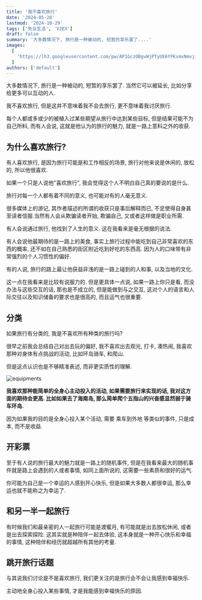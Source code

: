 ```yaml
---
title: '我不喜欢旅行'
date: '2024-05-28'
lastmod: '2024-10-29'
tags: ['失业生活', 'V2EX']
draft: false
summary: '大多数情况下, 旅行是一种被动的, 短暂的享乐罢了....'
images:
  [
    'https://lh3.googleusercontent.com/pw/AP1GczOBgvWjPTyUE6YFKsmxNmvjiJzIabAH-7HiKkX3ufPNBU9NH-W05R8CJwS7RJ9NjrmEXNTAwiMp_biQlgmZlhl5v3IBXZRB_2MoV-b1dseMgI5v6mx-W8Teecns1EOShP4Z7fJDBShmvq1QZTeKTrxi=w3456-h1944-s-no',
  ]
authors: ['default']
---
```


大多数情况下, 旅行是一种被动的, 短暂的享乐罢了. 当然它可以被延长, 比如分享给更多可以互动的人.

我不喜欢旅行, 但是这并不意味着我不会去旅行, 更不意味着我讨厌旅行.

每个人都或多或少的被植入过某些期望从旅行中达到某些目标, 但是结果可能不为自己所料, 而有人会说, 这就是他认为的旅行的魅力, 就是一路上意料之外的收获.

## 为什么喜欢旅行?

有人喜欢旅行, 是因为旅行可能是和工作相反的场景, 旅行对他来说是休闲的, 放松的, 所以他很喜欢.

如果一个只是人说他"喜欢旅行", 我会觉得这个人不明白自己真的要说的是什么.

旅行对每一个人都有着不同的意义, 也可能对有的人毫无意义.

很多媒体上的游记, 其作者描述的所谓的收获只是事后解释而已, 不足使得自身甚至读者信服.当然有人会从欺骗读者开始, 欺骗自己, 又或者这样做是职业所需.

有人会说通过旅行, 他找到了人生的意义. 这在我看来是毫无根据的说法.

有人会说他最期待的是一路上的美食, 事实上旅行过程中能吃到自己非常喜欢的东西的概率, 还不如在自己熟悉的街区附近吃到好吃的东西高. 因为人的口味带有非常强烈的个人习惯性的偏好.

有的人说, 旅行的路上最让他获益非浅的是一路上碰到的人和事, 以及当地的文化.

这一点在我看来是比较有说服力的. 但是更具体一点说, 如果一路上你只是看, 而没办法与这些交互的话, 那也是不成立的, 但是能做到与之交互, 这对个人的语言和人际交往以及知识储备的要求也是很高的, 而且运气也很重要.

## 分类

如果旅行有分类的, 我是不喜欢所有种类的旅行吗?

很早之前我会总结自己对出去玩的偏好, 我不喜欢出去观光, 打卡, 凑热闹, 我喜欢那种对身体有点挑战的活动, 比如环岛骑车, 和爬山.

但是这点认识也是不够精准表述, 而非更实质性的理解.

![equipments](https://lh3.googleusercontent.com/pw/AP1GczOigsQI8EqtG1jKvHgp7j3urnC8IjZ7EiGm08sHjsXHcPyXijxzSNxox53CjxZOFUtVxcBzwXX9UyMBjwjWrQIq7nXOOmJUexNlXvIOBO6cqpwVyjJp5qiJ6n8KtPbaHlaK5rsdHXa0BRIv4U-_UzCe=w2736-h1540-s-no-gm?authuser=0)

**我喜欢那种能简单的全身心主动投入的活动, 如果需要旅行来实现的话, 我对这方面的期待会更高. 比如如果去了海南岛, 那么简单爬个五指山的兴奋感显然弱于骑车环岛.**

因为如果我的目的是全身心投入某个活动, 需要 乘车到外地 等类似的事件, 只是成本, 而不是收益.

## 开彩票

至于有人说的旅行最大的魅力就是一路上的随机事件, 但是在我看来最大的随机事件就是路上会遇到的人或者事情, 如同上面所说的, 这需要一些素质和很好的运气.

你可能为自己是一个幸运的人感到开心快乐, 但是如果大多数人都很幸运, 那么幸运也就不能称之为幸运了.

## 和另一半一起旅行

有时候我们和最亲密的人一起旅行可能是渡蜜月, 有可能就是出去放松休闲, 或者是出去探索探险. 这其实就是种陪伴一起去体验, 这本身就是一种开心快乐和幸福的事情, 这种陪伴和经历就超越所有其他的考量.

## 跳开旅行话题

与其说我们讨论是不是喜欢旅行, 我们更关注的是旅行会不会让我感到幸福快乐.

主动地全身心投入某些事情, 才是我能感到幸福快乐的原因.
